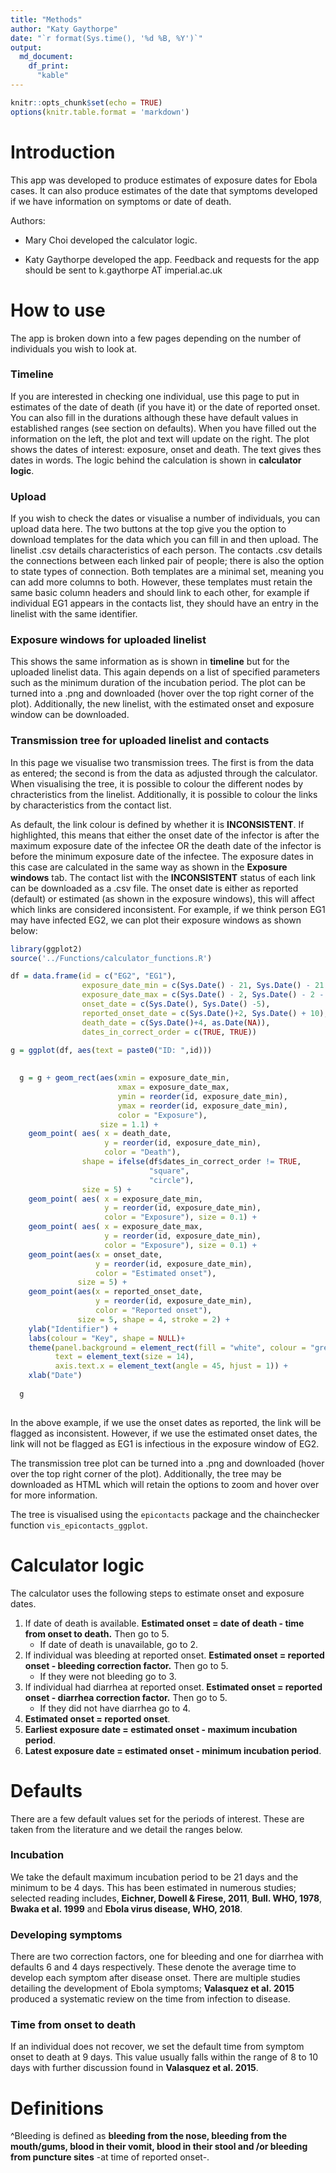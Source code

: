 ```yaml
---
title: "Methods"
author: "Katy Gaythorpe"
date: "`r format(Sys.time(), '%d %B, %Y')`"
output: 
  md_document:
    df_print:
      "kable"
---
```


```r
knitr::opts_chunk$set(echo = TRUE)
options(knitr.table.format = 'markdown')
```

# Introduction

This app was developed to produce estimates of exposure dates for Ebola cases. It can also produce estimates of the date that symptoms developed if we have information on symptoms or date of death.

Authors: 

* Mary Choi developed the calculator logic.

* Katy Gaythorpe developed the app. Feedback and requests for the app should be sent to k.gaythorpe AT imperial.ac.uk


# How to use

The app is broken down into a few pages depending on the number of individuals you wish to look at.

### Timeline

If you are interested in checking one individual, use this page to put in estimates of the date of death (if you have it) or the date of reported onset. You can also fill in the durations although these have default values in established ranges (see section on defaults). When you have filled out the information on the left, the plot and text will update on the right. The plot shows the dates of interest: exposure, onset and death. The text gives thes dates in words. The logic behind the calculation is shown in **calculator logic**.

### Upload

If you wish to check the dates or visualise a number of individuals, you can upload data here. The two buttons at the top give you the option to download templates for the data which you can fill in and then upload. The linelist .csv details characteristics of each person. The contacts .csv details the connections between each linked pair of people; there is also the option to state types of connection. Both templates are a minimal set, meaning you can add more columns to both. However, these templates must retain the same basic column headers and should link to each other, for example if individual EG1 appears in the contacts list, they should have an entry in the linelist with the same identifier.

### Exposure windows for uploaded linelist

This shows the same information as is shown in **timeline** but for the uploaded linelist data. This again depends on a list of specified parameters such as the minimum duration of the incubation period. The plot can be turned into a .png and downloaded (hover over the top right corner of the plot). Additionally, the new linelist, with the estimated onset and exposure window can be downloaded.

### Transmission tree for uploaded linelist and contacts

In this page we visualise two transmission trees. The first is from the data as entered; the second is from the data as adjusted through the calculator. When visualising the tree, it is possible to colour the different nodes by chracteristics from the linelist. Additionally, it is possible to colour the links by characteristics from the contact list. 

As default, the link colour is defined by whether it is **INCONSISTENT**. If highlighted, this means that either the onset date of the infector is after the maximum exposure date of the infectee OR the death date of the infector is before the minimum exposure date of the infectee. The exposure dates in this case are calculated in the same way as shown in the **Exposure windows** tab. The contact list with the **INCONSISTENT** status of each link can be downloaded as a .csv file. The onset date is either as reported (default) or estimated (as shown in the exposure windows), this will affect which links are considered inconsistent. For example, if we think person EG1 may have infected EG2, we can plot their exposure windows as shown below:

```r
library(ggplot2)
source('../Functions/calculator_functions.R')

df = data.frame(id = c("EG2", "EG1"),
                exposure_date_min = c(Sys.Date() - 21, Sys.Date() - 21 - 5),
                exposure_date_max = c(Sys.Date() - 2, Sys.Date() - 2 - 5),
                onset_date = c(Sys.Date(), Sys.Date() -5),
                reported_onset_date = c(Sys.Date()+2, Sys.Date() + 10),
                death_date = c(Sys.Date()+4, as.Date(NA)),
                dates_in_correct_order = c(TRUE, TRUE))

g = ggplot(df, aes(text = paste0("ID: ",id))) 
  
  
  g = g + geom_rect(aes(xmin = exposure_date_min,
                        xmax = exposure_date_max,
                        ymin = reorder(id, exposure_date_min), 
                        ymax = reorder(id, exposure_date_min),
                        color = "Exposure"),
                    size = 1.1) +
    geom_point( aes( x = death_date,
                     y = reorder(id, exposure_date_min),
                     color = "Death"),
                shape = ifelse(df$dates_in_correct_order != TRUE,
                               "square",
                               "circle"),
                size = 5) +
    geom_point( aes( x = exposure_date_min,
                     y = reorder(id, exposure_date_min),
                     color = "Exposure"), size = 0.1) +
    geom_point( aes( x = exposure_date_max,
                     y = reorder(id, exposure_date_min),
                     color = "Exposure"), size = 0.1) +
    geom_point(aes(x = onset_date,
                   y = reorder(id, exposure_date_min),
                   color = "Estimated onset"),
               size = 5) +
    geom_point(aes(x = reported_onset_date,
                   y = reorder(id, exposure_date_min),
                   color = "Reported onset"),
               size = 5, shape = 4, stroke = 2) +
    ylab("Identifier") +
    labs(colour = "Key", shape = NULL)+
    theme(panel.background = element_rect(fill = "white", colour = "grey50"),
          text = element_text(size = 14),
          axis.text.x = element_text(angle = 45, hjust = 1)) +
    xlab("Date")
  
  g
  

```

In the above example, if we use the onset dates as reported, the link will be flagged as inconsistent. However, if we use the estimated onset dates, the link will not be flagged as EG1 is infectious in the exposure window of EG2.

The transmission tree plot can be turned into a .png and downloaded (hover over the top right corner of the plot). Additionally, the tree may be downloaded as HTML which will retain the options to zoom and hover over for more information.

The tree is visualised using the `epicontacts` package and the chainchecker function `vis_epicontacts_ggplot`.

# Calculator logic

The calculator uses the following steps to estimate onset and exposure dates.

1. If date of death is available. **Estimated onset = date of death - time from onset to death.** Then go to 5. 
    + If date of death is unavailable, go to 2.
2. If individual was bleeding at reported onset. **Estimated onset = reported onset - bleeding correction factor.** Then go to 5. 
    + If they were not bleeding go to 3.
3. If individual had diarrhea at reported onset. **Estimated onset = reported onset - diarrhea correction factor.** Then go to 5. 
    + If they did not have diarrhea go to 4.
4. **Estimated onset  = reported onset**.
5. **Earliest exposure date = estimated onset - maximum incubation period**.
6. **Latest exposure date = estimated onset - minimum incubation period**.

# Defaults

There are a few default values set for the periods of interest. These are taken from the literature and we detail the ranges below.

### Incubation

We take the default maximum incubation period to be 21 days and the minimum to be 4 days.
This has been estimated in numerous studies; selected reading includes, **Eichner, Dowell & Firese, 2011**, **Bull. WHO, 1978**, **Bwaka et al. 1999** and **Ebola virus disease, WHO, 2018**.


### Developing symptoms

There are two correction factors, one for bleeding and one for diarrhea with defaults 6 and 4 days respectively. These denote the average time to develop each symptom after disease onset. There are multiple studies detailing the development of Ebola symptoms; **Valasquez et al. 2015** produced a systematic review on the time from infection to disease.

### Time from onset to death

If an individual does not recover, we set the default time from symptom onset to death at 9 days. This value usually falls within the range of 8 to 10 days with further discussion found in **Valasquez et al. 2015**.

# Definitions

^Bleeding is defined as **bleeding from the nose, bleeding from the mouth/gums, blood in their vomit, blood in their stool and /or bleeding from puncture sites** -at time of reported onset-.